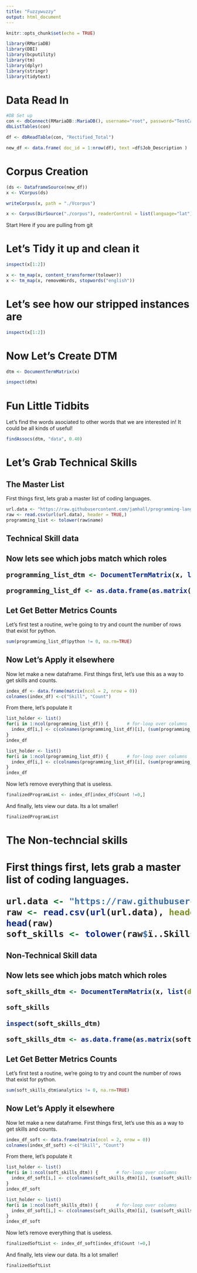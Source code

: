 ```yaml
---
title: "Fuzzywuzzy"
output: html_document
---
```


```r
knitr::opts_chunk$set(echo = TRUE)
```


```r
library(RMariaDB)
library(DBI)
library(bcputility)
library(tm)
library(dplyr)
library(stringr)
library(tidytext)
```

<H1> Data Read In </H1>
```r
#DB Set up 
con <- dbConnect(RMariaDB::MariaDB(), username="root", password="TestCase123.", dbname ="basic", host="localhost")
dbListTables(con)
```

```r
df <- dbReadTable(con, "Rectified_Total")
```
```r
new_df <- data.frame( doc_id = 1:nrow(df), text =df$Job_Description )

```

<H1> Corpus Creation </H1>

```r
(ds <- DataframeSource(new_df))
x <- VCorpus(ds)

```
```r
writeCorpus(x, path = "./Vcorpus")
```

```r
x <- Corpus(DirSource("./corpus"), readerControl = list(language="lat"))
```

Start Here if you are pulling from git
<H1> Let's Tidy it up and clean it </H1>

```r
inspect(x[1:2])
```
```r
x <- tm_map(x, content_transformer(tolower))
x <- tm_map(x, removeWords, stopwords("english"))
```

<H1> Let's see how our stripped instances are </H1>

```r
inspect(x[1:2])
```
<H1> Now Let's Create DTM </H1>

```r
dtm <- DocumentTermMatrix(x)
```

```r
inspect(dtm)
```
<H1> Fun Little Tidbits </H1>

Let's find the words asociated to other words that we are interested in! It could be all kinds of useful!

```r
findAssocs(dtm, "data", 0.40)
```

<H1> Let's Grab Technical Skills </H1>

<H2> The Master List </H2>

First things first, lets grab a master list of coding languages. 

```r
url.data <- "https://raw.githubusercontent.com/jamhall/programming-languages-csv/master/languages.csv"
raw <- read.csv(url(url.data), header = TRUE,)
programming_list <- tolower(raw$name)
```

<H2> Technical Skill data <H2>

Now lets see which jobs match which roles

```r
programming_list_dtm <- DocumentTermMatrix(x, list(dictionary = c(programming_list)))
```

```r
programming_list_df <- as.data.frame(as.matrix(programming_list_dtm), stringsAsFactors=False)
```



<H2> Let Get Better Metrics Counts </H2>

Let's first test a routine, we're going to try and count the number of rows that exist for python.


```r
sum(programming_list_df$python != 0, na.rm=TRUE)
```
<H2> Now Let's Apply it elsewhere </H2>

Now let make a new dataframe. First things first, let's use this as a way to get skills and counts. 

```r
index_df <- data.frame(matrix(ncol = 2, nrow = 0))
colnames(index_df) <-c("Skill", "Count")

```

From there, let's populate it

```r
list_holder <- list()
for(i in 1:ncol(programming_list_df)) {       # for-loop over columns
  index_df[i,] <- c(colnames(programming_list_df)[i], (sum(programming_list_df[, i] != 0, na.rm=TRUE)))
}
index_df
```

```r
list_holder <- list()
for(i in 1:ncol(programming_list_df)) {       # for-loop over columns
  index_df[i,] <- c(colnames(programming_list_df)[i], (sum(programming_list_df[, i] != 0, na.rm=TRUE)))
}
index_df
```
Now let's remove everything that is useless. 

```r

finalizedProgramList <- index_df[index_df$Count !=0,]
```

And finally, lets view our data. Its a lot smaller!


```r
finalizedProgramList
```

<H1> The Non-techncial skills <H1>

First things first, lets grab a master list of coding languages. 

```r
url.data <- "https://raw.githubusercontent.com/Amantux/Project_3/main/Data_Skills.csv"
raw <- read.csv(url(url.data), header= TRUE,)
head(raw)
soft_skills <- tolower(raw$ï..Skills) #Very confused at the column name, but I'm just rolling with it
```

<H2> Non-Technical Skill data <H2>

Now lets see which jobs match which roles

```r
soft_skills_dtm <- DocumentTermMatrix(x, list(dictionary = c(soft_skills)))
```

```r
soft_skills
```


```r
inspect(soft_skills_dtm)
```



```r
soft_skills_dtm <- as.data.frame(as.matrix(soft_skills_dtm), stringsAsFactors=False)
```



<H2> Let Get Better Metrics Counts </H2>

Let's first test a routine, we're going to try and count the number of rows that exist for python.


```r
sum(soft_skills_dtm$analytics != 0, na.rm=TRUE)
```
<H2> Now Let's Apply it elsewhere </H2>

Now let make a new dataframe. First things first, let's use this as a way to get skills and counts. 

```r
index_df_soft <- data.frame(matrix(ncol = 2, nrow = 0))
colnames(index_df_soft) <-c("Skill", "Count")

```

From there, let's populate it

```r
list_holder <- list()
for(i in 1:ncol(soft_skills_dtm)) {       # for-loop over columns
  index_df_soft[i,] <- c(colnames(soft_skills_dtm)[i], (sum(soft_skills_dtm[, i] != 0, na.rm=TRUE)))
}
index_df_soft
```

```r
list_holder <- list()
for(i in 1:ncol(soft_skills_dtm)) {       # for-loop over columns
  index_df_soft[i,] <- c(colnames(soft_skills_dtm)[i], (sum(soft_skills_dtm[, i] != 0, na.rm=TRUE)))
}
index_df_soft
```
Now let's remove everything that is useless. 

```r

finalizedSoftList <- index_df_soft[index_df$Count !=0,]
```

And finally, lets view our data. Its a lot smaller!


```r
finalizedSoftList
```
